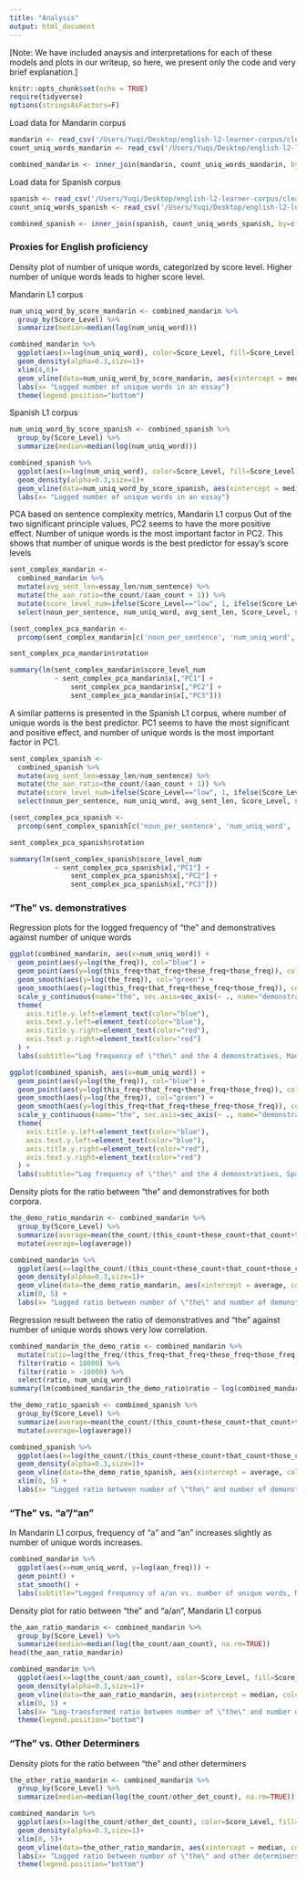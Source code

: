 ```yaml
---
title: "Analysis"
output: html_document
---
```


[Note: We have included anaysis and interpretations for each of these models and plots in our writeup, so here, we present only the code and very brief explanation.]

```r
knitr::opts_chunk$set(echo = TRUE)
require(tidyverse)
options(stringsAsFactors=F)
```


Load data for Mandarin corpus
```r
mandarin <- read_csv('/Users/Yuqi/Desktop/english-l2-learner-corpus/cleaned_csv/mandarin_L1_nltk.csv')
count_uniq_words_mandarin <- read_csv('/Users/Yuqi/Desktop/english-l2-learner-corpus/cleaned_csv/mandarin_l1_lemmatizer_column.csv')

combined_mandarin <- inner_join(mandarin, count_uniq_words_mandarin, by=c("Filename"="file_id"))
```

Load data for Spanish corpus
```r
spanish <- read_csv('/Users/Yuqi/Desktop/english-l2-learner-corpus/cleaned_csv/spanish_L1_nltk.csv')
count_uniq_words_spanish <- read_csv('/Users/Yuqi/Desktop/english-l2-learner-corpus/cleaned_csv/spanish_l1_lemmatizer_column.csv')

combined_spanish <- inner_join(spanish, count_uniq_words_spanish, by=c("Filename"="file_id"))
```

### Proxies for English proficiency

Density plot of number of unique words, categorized by score level. 
Higher number of unique words leads to higher score level.

Mandarin L1 corpus
```r
num_uniq_word_by_score_mandarin <- combined_mandarin %>%
  group_by(Score_Level) %>%
  summarize(median=median(log(num_uniq_word)))

combined_mandarin %>%
  ggplot(aes(x=log(num_uniq_word), color=Score_Level, fill=Score_Level)) +
  geom_density(alpha=0.3,size=1)+ 
  xlim(4,6)+
  geom_vline(data=num_uniq_word_by_score_mandarin, aes(xintercept = median, color = Score_Level), size=1.5)+ 
  labs(x= "Logged number of unique words in an essay")
  theme(legend.position="bottom")
``` 

Spanish L1 corpus
```r
num_uniq_word_by_score_spanish <- combined_spanish %>%
  group_by(Score_Level) %>%
  summarize(median=median(log(num_uniq_word)))

combined_spanish %>%
  ggplot(aes(x=log(num_uniq_word), color=Score_Level, fill=Score_Level)) +
  geom_density(alpha=0.3,size=1)+ 
  geom_vline(data=num_uniq_word_by_score_spanish, aes(xintercept = median, color = Score_Level), size=1.5)+ 
  labs(x= "Logged number of unique words in an essay")
``` 

PCA based on sentence complexity metrics, Mandarin L1 corpus
Out of the two significant principle values, PC2 seems to have the more positive effect. Number of unique words is the most important factor in PC2. 
This shows that number of unique words is the best predictor for essay's score levels
```r
sent_complex_mandarin <- 
  combined_mandarin %>%
  mutate(avg_sent_len=essay_len/num_sentence) %>%
  mutate(the_aan_ratio=the_count/(aan_count + 1)) %>%
  mutate(score_level_num=ifelse(Score_Level=="low", 1, ifelse(Score_Level=="medium", 2, 3))) %>%
  select(noun_per_sentence, num_uniq_word, avg_sent_len, Score_Level, score_level_num) 

(sent_complex_pca_mandarin <- 
  prcomp(sent_complex_mandarin[c('noun_per_sentence', 'num_uniq_word', 'avg_sent_len')],center=T, scale=T))

sent_complex_pca_mandarin$rotation

summary(lm(sent_complex_mandarin$score_level_num
           ~ sent_complex_pca_mandarin$x[,"PC1"] +
               sent_complex_pca_mandarin$x[,"PC2"] +
               sent_complex_pca_mandarin$x[,"PC3"]))
```

A similar patterns is presented in the Spanish L1 corpus, where number of unique words is the best predictor. 
PC1 seems to have the most significant and positive effect, and number of unique words is the most important factor in PC1. 
```r
sent_complex_spanish <- 
  combined_spanish %>%
  mutate(avg_sent_len=essay_len/num_sentence) %>%
  mutate(the_aan_ratio=the_count/(aan_count + 1)) %>%
  mutate(score_level_num=ifelse(Score_Level=="low", 1, ifelse(Score_Level=="medium", 2, 3))) %>%
  select(noun_per_sentence, num_uniq_word, avg_sent_len, Score_Level, score_level_num) 

(sent_complex_pca_spanish <- 
  prcomp(sent_complex_spanish[c('noun_per_sentence', 'num_uniq_word', 'avg_sent_len')],center=T, scale=T))

sent_complex_pca_spanish$rotation

summary(lm(sent_complex_spanish$score_level_num
           ~ sent_complex_pca_spanish$x[,"PC1"] +
               sent_complex_pca_spanish$x[,"PC2"] +
               sent_complex_pca_spanish$x[,"PC3"]))
```


### "The" vs. demonstratives 

Regression plots for the logged frequency of "the" and demonstratives against number of unique words
```r
ggplot(combined_mandarin, aes(x=num_uniq_word)) +
  geom_point(aes(y=log(the_freq)), col="blue") +
  geom_point(aes(y=log(this_freq+that_freq+these_freq+those_freq)), col="red") + 
  geom_smooth(aes(y=log(the_freq)), col="green") +
  geom_smooth(aes(y=log(this_freq+that_freq+these_freq+those_freq)), col="green") +
  scale_y_continuous(name="the", sec.axis=sec_axis(~ ., name="demonstratives")) +
  theme(
    axis.title.y.left=element_text(color="blue"),
    axis.text.y.left=element_text(color="blue"),
    axis.title.y.right=element_text(color="red"),
    axis.text.y.right=element_text(color="red")
  ) + 
  labs(subtitle="Log frequency of \"the\" and the 4 demonstratives, Mandarin corpus")

```



```r

ggplot(combined_spanish, aes(x=num_uniq_word)) +
  geom_point(aes(y=log(the_freq)), col="blue") +
  geom_point(aes(y=log(this_freq+that_freq+these_freq+those_freq)), col="red") + 
  geom_smooth(aes(y=log(the_freq)), col="green") +
  geom_smooth(aes(y=log(this_freq+that_freq+these_freq+those_freq)), col="green") +
  scale_y_continuous(name="the", sec.axis=sec_axis(~ ., name="demonstratives")) +
  theme(
    axis.title.y.left=element_text(color="blue"),
    axis.text.y.left=element_text(color="blue"),
    axis.title.y.right=element_text(color="red"),
    axis.text.y.right=element_text(color="red")
  ) + 
  labs(subtitle="Log frequency of \"the\" and the 4 demonstratives, Spanish corpus")

```

Density plots for the ratio between "the" and demonstratives for both corpora.

```r
the_demo_ratio_mandarin <- combined_mandarin %>%
  group_by(Score_Level) %>%
  summarize(average=mean(the_count/(this_count+these_count+that_count+those_count+1), na.rm=TRUE))%>%
  mutate(average=log(average))

combined_mandarin %>%
  ggplot(aes(x=log(the_count/(this_count+these_count+that_count+those_count)), color=Score_Level, fill=Score_Level)) +
  geom_density(alpha=0.3,size=1)+ 
  geom_vline(data=the_demo_ratio_mandarin, aes(xintercept = average, color = Score_Level), size=1)+ 
  xlim(0, 5) + 
  labs(x= "Logged ratio between number of \"the\" and number of demonstratives, Mandarin L1 corpus")
```

Regression result between the ratio of demonstratives and "the" against number of unique words shows very low correlation.

```r
combined_mandarin_the_demo_ratio <- combined_mandarin %>%
  mutate(ratio=log(the_freq/(this_freq+that_freq+these_freq+those_freq))) %>%
  filter(ratio < 10000) %>%
  filter(ratio > -10000) %>%
  select(ratio, num_uniq_word)
summary(lm(combined_mandarin_the_demo_ratio$ratio ~ log(combined_mandarin_the_demo_ratio$num_uniq_word)))
```

```r
the_demo_ratio_spanish <- combined_spanish %>%
  group_by(Score_Level) %>%
  summarize(average=mean(the_count/(this_count+these_count+that_count+those_count+1), na.rm=TRUE))%>%
  mutate(average=log(average))

combined_spanish %>%
  ggplot(aes(x=log(the_count/(this_count+these_count+that_count+those_count)), color=Score_Level, fill=Score_Level)) +
  geom_density(alpha=0.3,size=1)+ 
  geom_vline(data=the_demo_ratio_spanish, aes(xintercept = average, color = Score_Level), size=1)+ 
  xlim(0, 5) + 
  labs(x= "Logged ratio between number of \"the\" and number of demonstratives, Spanish L1 corpus")
```

### "The" vs. "a"/"an"

In Mandarin L1 corpus, frequency of "a" and "an" increases slightly as number of unique words increases. 

```r
combined_mandarin %>%
  ggplot(aes(x=num_uniq_word, y=log(aan_freq))) +
  geom_point() +
  stat_smooth() +
  labs(subtitle="Logged frequency of a/an vs. number of unique words, Mandarin corpus")
```


Density plot for ratio between "the" and "a/an", Mandarin L1 corpus
```r
the_aan_ratio_mandarin <- combined_mandarin %>%
  group_by(Score_Level) %>%
  summarize(median=median(log(the_count/aan_count), na.rm=TRUE))
head(the_aan_ratio_mandarin)

combined_mandarin %>%
  ggplot(aes(x=log(the_count/aan_count), color=Score_Level, fill=Score_Level)) +
  geom_density(alpha=0.3,size=1)+ 
  geom_vline(data=the_aan_ratio_mandarin, aes(xintercept = median, color = Score_Level), size=1)+ 
  xlim(0, 5) + 
  labs(x= "Log-transformed ratio between number of \"the\" and number of \"a/an\", Mandarin corpus")+
  theme(legend.position="bottom")
```

### "The" vs. Other Determiners 

Density plots for the ratio between "the" and other determiners
```r
the_other_ratio_mandarin <- combined_mandarin %>%
  group_by(Score_Level) %>%
  summarize(median=median(log(the_count/other_det_count), na.rm=TRUE))

combined_mandarin %>%
  ggplot(aes(x=log(the_count/other_det_count), color=Score_Level, fill=Score_Level)) +
  geom_density(alpha=0.3,size=1)+ 
  xlim(0, 5)+ 
  geom_vline(data=the_other_ratio_mandarin, aes(xintercept = median, color = Score_Level), size=1)+ 
  labs(x= "Logged ratio between number of \"the\" and other determiners, Mandarin corpus")+
  theme(legend.position="bottom")
```


